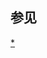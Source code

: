 {{sidebar
| name = 拜占庭帝国历史
| bodyclass = vcard hlist
| wraplinks = true
| title = {{region history sidebar title
 |country = 拜占庭帝国
 |image = [[File:Byzantine Empire animated-zh.gif|250px|center|Territorial development of the Byzantine Empire (330–1453)]]
   |linkoverride = [[东罗马帝国|拜占庭帝国]]<br>[[东罗马帝国#历史|历史]]
 }}
|headingstyle = background:#eee
|heading0 = 继承
|content0 =
* [[罗马帝国]]
** ''[[多米那特制|君主制]]''

|heading1 = 早期（330—717）
|content1 =
* {{tsl|en|Byzantine Empire under the Constantinian and Valentinianic dynasties|君士坦丁-瓦伦提尼安时代}}（[[君士坦丁王朝]]—[[瓦伦提尼安王朝]]）
* [[狄奥多西王朝|狄奥多西时代]]
* [[利奥王朝|利奥时代]]
* [[查士丁尼王朝|查士丁尼时代]]
* [[希拉克略王朝|希拉克略时代]]
* [[二十年动乱期]]

|heading2 = 中期（717—1204）
|content2 =

* [[伊苏利亚王朝|伊苏利亚时代]]
* [[尼基弗里亚王朝|尼基弗里亚时代]]
* [[弗里吉亚王朝|弗里吉亚时代]] 
* [[马其顿王朝|马其顿时代]]
* [[杜卡斯王朝|杜卡斯时代]]
* [[科穆宁王朝|科穆宁时代]]
* [[安格洛斯王朝|安格洛斯时代]]

|heading3 = 晚期（1204—1453）
|content3 =
* [[第四次十字军东征]]和[[法人克人治下的拜占庭|拉丁人统治时期]]
** [[拉丁帝国]]
** [[亚该亚侯国]]
** [[法人克人治下的拜占庭|其他诸国]]
* 拜占庭帝国的继承国
** [[尼西亚帝国|尼西亚]]
** [[伊庇魯斯專制國|伊庇鲁斯]]/[[塞萨洛尼基帝国|塞萨洛尼基]]
** [[特拉比松帝国|特拉比松]]
** {{tsl|en|Principality of Theodoro|狄奥多罗公国|狄奥多罗}}
* [[巴列奥略王朝|巴列奥略时代]]
** [[摩里亚专制国]]
* {{tsl|en|Decline of the Byzantine Empire|拜占庭帝国的衰落}}
* [[君士坦丁堡的陷落]]

|heading4 = {{tsl|en|Timeline of Roman history|罗马帝国时间表|时间表}}

|heading5 = 主题
|content5 = {{flatlist|
* {{tsl|en|Byzantine art|拜占庭时期的艺术|艺术}}
* [[拜占庭政府机构和贵族头衔|政府]]
* {{tsl|en|Byzantine economy|拜占庭时期的经济|经济}}
* {{tsl|en|Byzantine army|拜占庭陆军|陆军}}
* {{tsl|en|Byzantine navy|拜占庭海军|海军}}
}}
| belowstyle = border-top:#aaa 1px solid; border-bottom:#aaa 1px solid;
| below = {{portal-inline|拜占庭帝国|size=tiny}}
}}<noinclude>
{{clear}}

== 参见 ==
{{模板:欧洲各国历史模板}}

[[Category:拜占庭帝国模板|*]]
</noinclude>